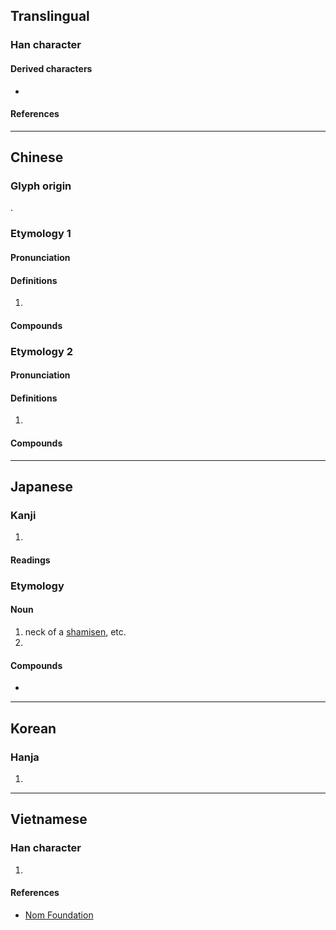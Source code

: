 {{also|桌|櫂}}
{{character info}}
==Translingual==

===Han character===
{{Han char|rn=75|rad=木|as=08|sn=12|four=41946|canj=DYAJ|ids=⿰木卓}}

====Derived characters====
* {{l|mul|[[𠕭]], [[𥴙]]}}

====References====
{{Han ref|kx=0535.030|dkj=14992|dj=0922.220|hdz=21231.030|uh=68F9}}

----

==Chinese==

===Glyph origin===
{{Han etym}}
{{Han compound|木|卓|ls=psc|c1=s|c2=p}}.

===Etymology 1===
{{zh-forms|alt=*櫂}}

====Pronunciation====
{{zh-pron
|m=zhào
|c=zaau6
|mc=y
|oc=y
|ma=
|cat=v,n
}}

====Definitions====
{{zh-hanzi}}

# {{zh-alt-form|*櫂}}

====Compounds====
{{zh-der|弭棹|桂棹|棹歌|棹郎|櫓棹|歸棹|返棹|飛棹}}

===Etymology 2===
{{zh-forms|alt=桌}}

====Pronunciation====
{{zh-pron
|m=zhuō
|c=zoek3
|ma=
|cat=n
}}

====Definitions====
{{zh-hanzi}}

# {{zh-alt-form|桌|tr=-}}

====Compounds====
{{zh-der|油棹}}

----

==Japanese==

===Kanji===
{{ja-kanji|grade=|rs=木08}}

# {{rfdef|ja|sort=木08}}

====Readings====
{{ja-readings
|goon=じょう<でう,　たく
|kanon=たく, とう<たう
|kun=さお-<さを-, こ-ぐ
}}

===Etymology===
{{rfe|ja}}

====Noun====
{{ja-noun|さお|hhira=さを}}

# neck of a [[shamisen]], etc.
# {{alternative form of|ja|竿||rod, pole}}

====Compounds====
* {{ja-r|太%棹%三%味%線|ふと%ざお% しゃ%み%せん}}

----

==Korean==

===Hanja===
{{ko-hanja|hangeul=도|eumhun=|rv=do|mr=to|y=to}}

# {{rfdef|ko|sort=木08}}

----

==Vietnamese==

===Han character===
{{vi-readings|rs=木08|reading=chèo, trạo, chác, dậu, địu}}

# {{rfdef|vi|sort=木08}}

====References====
* [http://nomfoundation.org/common/nom_details.php?codepoint=68f9 Nom Foundation]
